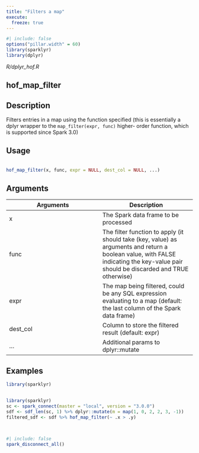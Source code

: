 ```yaml
---
title: "Filters a map"
execute:
  freeze: true
---
```


```r
#| include: false
options("pillar.width" = 60)
library(sparklyr) 
library(dplyr)
```

*R/dplyr_hof.R*

## hof_map_filter

## Description
 Filters entries in a map using the function specified (this is essentially a dplyr wrapper to the `map_filter(expr, func)` higher- order function, which is supported since Spark 3.0) 


## Usage
```r
 
hof_map_filter(x, func, expr = NULL, dest_col = NULL, ...) 
```

## Arguments
|Arguments|Description|
|---|---|
| x | The Spark data frame to be processed |
| func | The filter function to apply (it should take (key, value) as arguments and return a boolean value, with FALSE indicating the key-value pair should be discarded and TRUE otherwise) |
| expr | The map being filtered, could be any SQL expression evaluating to a map (default: the last column of the Spark data frame) |
| dest_col | Column to store the filtered result (default: expr) |
| ... | Additional params to dplyr::mutate |





## Examples
```r
library(sparklyr)
 
```
```r
 
 
library(sparklyr) 
sc <- spark_connect(master = "local", version = "3.0.0") 
sdf <- sdf_len(sc, 1) %>% dplyr::mutate(m = map(1, 0, 2, 2, 3, -1)) 
filtered_sdf <- sdf %>% hof_map_filter(~ .x > .y) 
 
 
```



```r
#| include: false
spark_disconnect_all()
```
